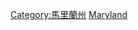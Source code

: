 {{Commons category|Government of Maryland}}
[[Category:馬里蘭州|Category:馬里蘭州]]
[[Category:美國州政府|Maryland]]